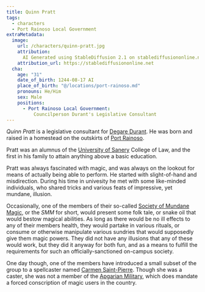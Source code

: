```yaml
---
title: Quinn Pratt
tags:
  - characters
  - Port Rainoso Local Government
extraMetadata:
  image:
    url: /characters/quinn-pratt.jpg
    attribution:
      AI Generated using StableDiffusion 2.1 on stablediffusiononline.net
    attribution_url: https://stablediffusiononline.net
  cha:
    age: "31"
    date_of_birth: 1244-08-17 AI
    place_of_birth: "@/locations/port-rainoso.md"
    pronouns: He/Him
    sex: Male
    positions:
      - Port Rainoso Local Government:
          Councilperson Durant's Legislative Consultant
---
```


<Stub />

*Quinn Pratt* is a legislative consultant for
[Degare Durant](/characters/degare-durant/). He was born and raised in a homestead on
the outskirts of [Port Rainoso](/locations/port-rainoso/).

Pratt was an alumnus of the
[University of Sanery](/organizations/university-of-sanery/) College of
Law, and the first in his family to attain anything above a basic education.

Pratt was always fascinated with magic, and was always on the lookout for means
of actually being able to perform. He started with slight-of-hand and
misdirection. During his time in univesity he met with some like-minded
individuals, who shared tricks and various feats of impressive, yet mundane,
illusion.

Occasionally, one of the members of their so-called
[Society of Mundane Magic](/organizations/society-of-mundane-magic/), or
the *SMM* for short, would present some folk tale, or snake oil that would
bestow magical abilities. As long as there would be no ill effects to any of
their members health, they would partake in various rituals, or consume or
otherwise manipulate various sundries that would supposedly give them magic
powers. They did not have any illusions that any of these would work, but they
did it anyway for both fun, and as a means to fulfill the requirements for such
an officially-sanctioned on-campus society.

One day though, one of the members have introduced a small subset of the group
to a spellcaster named [Carmen Saint-Pierre](/characters/carmen-saint-pierre/). Though
she was a caster, she was not a member of the
[Apgarian Military](/organizations/apgarian-military/), which does mandate
a forced conscription of magic users in the country.
